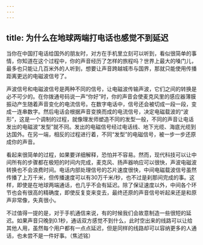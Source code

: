 ```yaml
---
---
---
```

title: 为什么在地球两端打电话也感觉不到延迟
---




当你在中国打电话给国外的朋友时，对方在手机里立刻可以听到，看似很简单的事情，你知道在这个过程中，你的声音经历了怎样的旅程吗？世界上最大的嗓门儿，最多也只能让几百米外的人听到，想要让声音跨越城市与国界，那就只能使用传播距离更远的电磁波信号了。

声波信号和电磁波信号是两种不同的信号，让电磁波传输声波，它们之间的转换是必不可少的。在你拨通号码说一声“你好”时，你的声音会使麦克风里的感应器薄膜振动产生随着声音变化的电流信号。在数字电话中，信号还会被切成一段一段，变成一连串数字。然后电话会根据声音变换而成的电流信号，决定电磁载波的“波形”，这是一个调制的过程，就像理发师塑造不同的发型一般，不同的声音让电话发出的电磁波“发型”就不同。发出的电磁信号经过电话线、地下光缆、海底光缆到达国外。在另一端，相反的过程进行着，不同“发型”的电磁信号，被一步一步还原成你的声音。





看起来很简单的过程，如果要详细解释，恐怕并不容易。然而，现代科技可以让中间所有的步骤都在极短的时间内完成，麦克风、扬声器响应可以很快，声波电磁波转换也不会浪费时间。电话内部处理信号的芯片速度很快，中间电磁载波信号虽然传播了上万千米，但传播速度可以有30万千米/秒，也不过是刹那间完成的事。这样，即使是在地球两端通话，也几乎不会有延迟。除了保证速度以外，中间各个环节也会有很高的精确度，即使反复变来变去，最终还原的声音信号听起来还是和原声非常像，失真很小。

不过值得一提的是，对于手机通信来说，有的时候我们会故意制造一些很短的延迟。如果声音只晚到0.1秒，通话双方感觉不到什么，此时空出来的线路可以让给其他人用，虽然每个用户都有一点点延迟，但是同样的线路却可以容纳更多的人通话，也未尝不是一件好事。（焦述铭）